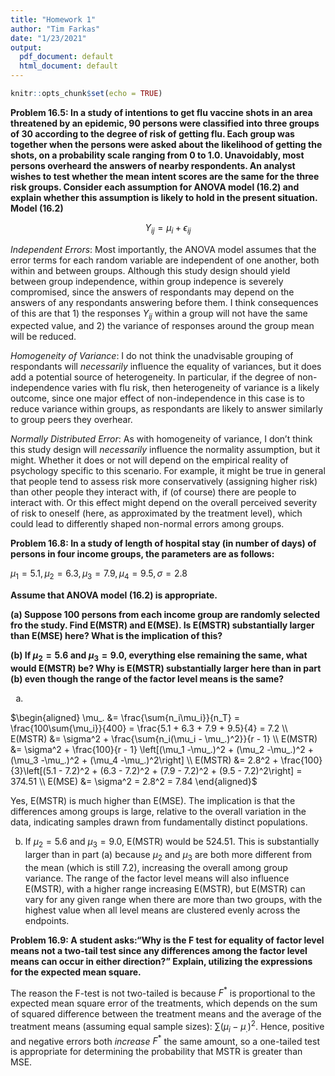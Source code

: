 ```yaml
---
title: "Homework 1"
author: "Tim Farkas"
date: "1/23/2021"
output:
  pdf_document: default
  html_document: default
---
```


```r
knitr::opts_chunk$set(echo = TRUE)
```

**Problem 16.5: In a study of intentions to get flu vaccine shots in an area threatened by an epidemic, 90 persons were classified into three groups of 30 according to the degree of risk of getting flu. Each group was together when the persons were asked about the likelihood of getting the shots, on a probability scale ranging from 0 to 1.0. Unavoidably, most persons overheard the answers of nearby respondents. An analyst wishes to test whether the mean intent scores are the same for the three risk groups. Consider each assumption for ANOVA model (16.2) and explain whether this assumption is likely to hold in the present situation. Model (16.2)**

$$Y_{ij} = \mu_i + \epsilon_{ij}$$

*Independent Errors*: Most importantly, the ANOVA model assumes that the error terms for each random variable are independent of one another, both within and between groups. Although this study design should yield between group independence, within group indepence is severely compromised, since the answers of respondants may depend on the answers of any respondants answering before them. I think consequences of this are that 1) the responses $Y_{ij}$ within a group will not have the same expected value, and 2) the variance of responses around the group mean will be reduced.

*Homogeneity of Variance*: I do not think the unadvisable grouping of respondants will *necessarily* influence the equality of variances, but it does add a potential source of heterogeneity. In particular, if the degree of non-independence varies with flu risk, then heterogeneity of variance is a likely outcome, since one major effect of non-independence in this case is to reduce variance within groups, as respondants are likely to answer similarly to group peers they overhear. 

*Normally Distributed Error*: As with homogeneity of variance, I don't think this study design will *necessarily* influence the normality assumption, but it might. Whether it does or not will depend on the empirical reality of psychology specific to this scenario. For example, it might be true in general that people tend to assess risk more conservatively (assigning higher risk) than other people they interact with, if (of course) there are people to interact with. Or this effect might depend on the overall perceived severity of risk to oneself (here, as approximated by the treatment level), which could lead to differently shaped non-normal errors among groups. 

**Problem 16.8: In a study of length of hospital stay (in number of days) of persons in four income groups, the parameters are as follows: **  

$\mu_1 = 5.1, \mu_2 = 6.3, \mu_3 = 7.9, \mu_4 = 9.5, \sigma = 2.8$ 

**Assume that ANOVA model (16.2) is appropriate.**   

**(a) Suppose 100 persons from each income group are randomly selected fro the study. Find E(MSTR) and E(MSE). Is E(MSTR) substantially larger than E(MSE) here? What is the implication of this? **  

**(b) If $\mu_2 = 5.6$ and $\mu_3 = 9.0$, everything else remaining the same, what would E(MSTR) be? Why is E(MSTR) substantially larger here than in part (b) even though the range of the factor level means is the same?**  

a)  

$\begin{aligned}
\mu_. &= \frac{\sum{n_i\mu_i}}{n_T} = \frac{100\sum{\mu_i}}{400} = \frac{5.1 + 6.3 + 7.9 + 9.5}{4} = 7.2 \\
E(MSTR) &= \sigma^2 + \frac{\sum{n_i(\mu_i - \mu_.)^2}}{r - 1} \\
E(MSTR) &= \sigma^2 + \frac{100}{r - 1}
\left[(\mu_1 -\mu_.)^2 + (\mu_2 -\mu_.)^2 
+ (\mu_3 -\mu_.)^2 + (\mu_4 -\mu_.)^2\right] \\
E(MSTR) &= 2.8^2 + \frac{100}{3}\left[(5.1 - 7.2)^2 
+ (6.3 - 7.2)^2 + (7.9 - 7.2)^2 + (9.5 - 7.2)^2\right] = 374.51 \\
E(MSE) &= \sigma^2 = 2.8^2 = 7.84
 \end{aligned}$
 
Yes, E(MSTR) is much higher than E(MSE). The implication is that the differences among groups is large, relative to the overall variation in the data, indicating samples drawn from fundamentally distinct populations. 

b. If $\mu_2 = 5.6$ and $\mu_3 = 9.0$, E(MSTR) would be 524.51. This is substantially larger than in part (a) because $\mu_2$ and $\mu_3$ are both more different from the mean (which is still 7.2), increasing the overall among group variance. The range of the factor level means will also influence E(MSTR), with a higher range increasing E(MSTR), but E(MSTR) can vary for any given range when there are more than two groups, with the highest value when all level means are clustered evenly across the endpoints.  

**Problem 16.9: A student asks:“Why is the F test for equality of factor level means not a two-tail test since any differences among the factor level means can occur in either direction?” Explain, utilizing the expressions for the expected mean square.**

The reason the F-test is not two-tailed is because $F^*$ is proportional to the expected mean square error of the treatments, which depends on the sum of squared difference between the treatment means and the average of the treatment means (assuming equal sample sizes): $\sum(\mu_i - \mu_.)^2$. Hence, positive and negative errors both *increase* $F^*$ the same amount, so a one-tailed test is appropriate for determining the probability that MSTR is greater than MSE. 



